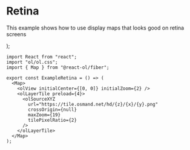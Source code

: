# Retina

This example shows how to use display maps that looks good on retina screens


  <Map className="rounded-xl overflow-hidden mt-4">
    <olView initialCenter={[0, 0]} initialZoom={2} />
    <olLayerTile preload={4}>
      <olSourceXYZ
        url="https://tile.osmand.net/hd/{z}/{x}/{y}.png"
        crossOrigin={null}
        maxZoom={19}
        tilePixelRatio={2}
      />
    </olLayerTile>
  </Map>
);

<ExampleRetina />

```tsx
import React from "react";
import "ol/ol.css";
import { Map } from "@react-ol/fiber";

export const ExampleRetina = () => (
  <Map>
    <olView initialCenter={[0, 0]} initialZoom={2} />
    <olLayerTile preload={4}>
      <olSourceXYZ
        url="https://tile.osmand.net/hd/{z}/{x}/{y}.png"
        crossOrigin={null}
        maxZoom={19}
        tilePixelRatio={2}
      />
    </olLayerTile>
  </Map>
);
```
